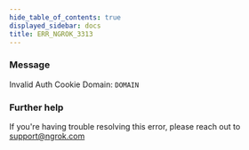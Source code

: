 ```yaml
---
hide_table_of_contents: true
displayed_sidebar: docs
title: ERR_NGROK_3313
---
```


### Message

Invalid Auth Cookie Domain: `DOMAIN`

<ErrorDetails />

### Further help

If you're having trouble resolving this error, please reach out to [support@ngrok.com](mailto:support@ngrok.com?subject=Help%20with%20ERR_NGROK_3313)
